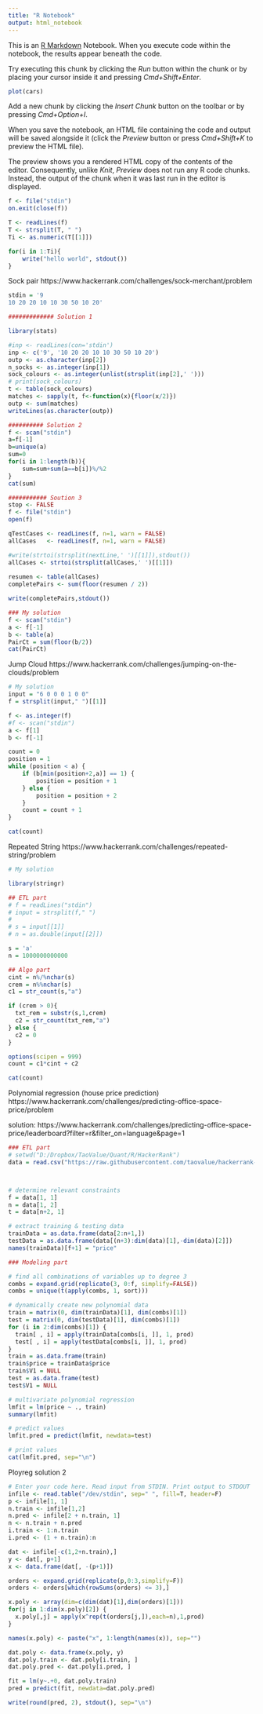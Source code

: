 ```yaml
---
title: "R Notebook"
output: html_notebook
---
```


This is an [R Markdown](http://rmarkdown.rstudio.com) Notebook. When you execute code within the notebook, the results appear beneath the code. 

Try executing this chunk by clicking the *Run* button within the chunk or by placing your cursor inside it and pressing *Cmd+Shift+Enter*. 

```r
plot(cars)
```

Add a new chunk by clicking the *Insert Chunk* button on the toolbar or by pressing *Cmd+Option+I*.

When you save the notebook, an HTML file containing the code and output will be saved alongside it (click the *Preview* button or press *Cmd+Shift+K* to preview the HTML file). 

The preview shows you a rendered HTML copy of the contents of the editor. Consequently, unlike *Knit*, *Preview* does not run any R code chunks. Instead, the output of the chunk when it was last run in the editor is displayed.

```r
f <- file("stdin")
on.exit(close(f))

T <- readLines(f)
T <- strsplit(T, " ")
Ti <- as.numeric(T[[1]])

for(i in 1:Ti){
    write("hello world", stdout())
}
```

Sock pair
https://www.hackerrank.com/challenges/sock-merchant/problem
```r
stdin = '9
10 20 20 10 10 30 50 10 20'

############# Solution 1

library(stats)

#inp <- readLines(con='stdin')
inp <- c('9', '10 20 20 10 10 30 50 10 20')
outp <- as.character(inp[2])
n_socks <- as.integer(inp[1])
sock_colours <- as.integer(unlist(strsplit(inp[2],' ')))
# print(sock_colours)
t <- table(sock_colours)
matches <- sapply(t, f<-function(x){floor(x/2)})
outp <- sum(matches)
writeLines(as.character(outp))

########## Solution 2
f <- scan("stdin")
a=f[-1]
b=unique(a)
sum=0
for(i in 1:length(b)){
    sum=sum+sum(a==b[i])%/%2
}
cat(sum)

########### Soution 3
stop <- FALSE
f <- file("stdin")
open(f)

qTestCases <- readLines(f, n=1, warn = FALSE)
allCases   <- readLines(f, n=1, warn = FALSE)

#write(strtoi(strsplit(nextLine,' ')[[1]]),stdout())
allCases <- strtoi(strsplit(allCases,' ')[[1]])
    
resumen <- table(allCases)
completePairs <- sum(floor(resumen / 2))

write(completePairs,stdout())

### My solution
f <- scan("stdin")
a <- f[-1]
b <- table(a)
PairCt = sum(floor(b/2))
cat(PairCt)
```

Jump Cloud
https://www.hackerrank.com/challenges/jumping-on-the-clouds/problem
```r
# My solution
input = "6 0 0 0 1 0 0"
f = strsplit(input," ")[[1]]

f <- as.integer(f)
#f <- scan("stdin")
a <- f[1]
b <- f[-1]

count = 0
position = 1
while (position < a) {
    if (b[min(position+2,a)] == 1) {
        position = position + 1
    } else {
        position = position + 2 
    }
    count = count + 1
}

cat(count)

```

Repeated String
https://www.hackerrank.com/challenges/repeated-string/problem

```r
# My solution

library(stringr)

## ETL part
# f = readLines("stdin")
# input = strsplit(f," ")
# 
# s = input[[1]]
# n = as.double(input[[2]])

s = 'a'
n = 1000000000000

## Algo part
cint = n%/%nchar(s)
crem = n%%nchar(s)
c1 = str_count(s,"a")

if (crem > 0){
  txt_rem = substr(s,1,crem)
  c2 = str_count(txt_rem,"a")
} else {
  c2 = 0
}

options(scipen = 999)
count = c1*cint + c2

cat(count)

```

Polynomial regression (house price prediction)
https://www.hackerrank.com/challenges/predicting-office-space-price/problem

solution:
https://www.hackerrank.com/challenges/predicting-office-space-price/leaderboard?filter=r&filter_on=language&page=1
```r

### ETL part
# setwd("D:/Dropbox/TaoValue/Quant/R/HackerRank")
data = read.csv("https://raw.githubusercontent.com/taovalue/hackerrank-codes/master/PolyReg.txt", header=F, sep=" ")       # hackerRank console



# determine relevant constraints
f = data[1, 1]
n = data[1, 2]
t = data[n+2, 1]

# extract training & testing data
trainData = as.data.frame(data[2:n+1,])
testData = as.data.frame(data[(n+3):dim(data)[1],-dim(data)[2]])
names(trainData)[f+1] = "price"

### Modeling part

# find all combinations of variables up to degree 3
combs = expand.grid(replicate(3, 0:f, simplify=FALSE))
combs = unique(t(apply(combs, 1, sort)))

# dynamically create new polynomial data
train = matrix(0, dim(trainData)[1], dim(combs)[1])
test = matrix(0, dim(testData)[1], dim(combs)[1])
for (i in 2:dim(combs)[1]) {
  train[ , i] = apply(trainData[combs[i, ]], 1, prod)
  test[ , i] = apply(testData[combs[i, ]], 1, prod)
}
train = as.data.frame(train)
train$price = trainData$price
train$V1 = NULL
test = as.data.frame(test)
test$V1 = NULL

# multivariate polynomial regression
lmfit = lm(price ~ ., train)
summary(lmfit)

# predict values
lmfit.pred = predict(lmfit, newdata=test)

# print values
cat(lmfit.pred, sep="\n")

```

Ployreg solution 2
```r
# Enter your code here. Read input from STDIN. Print output to STDOUT
infile <- read.table("/dev/stdin", sep=" ", fill=T, header=F)
p <- infile[1, 1]
n.train <- infile[1,2]
n.pred <- infile[2 + n.train, 1]
n <- n.train + n.pred
i.train <- 1:n.train
i.pred <- (1 + n.train):n

dat <- infile[-c(1,2+n.train),]
y <- dat[, p+1]
x <- data.frame(dat[, -(p+1)])

orders <- expand.grid(replicate(p,0:3,simplify=F))
orders <- orders[which(rowSums(orders) <= 3),]

x.poly <- array(dim=c(dim(dat)[1],dim(orders)[1]))
for(j in 1:dim(x.poly)[2]) {
  x.poly[,j] = apply(x^rep(t(orders[j,]),each=n),1,prod)
}

names(x.poly) <- paste("x", 1:length(names(x)), sep="")

dat.poly <- data.frame(x.poly, y)
dat.poly.train <- dat.poly[i.train, ]
dat.poly.pred <- dat.poly[i.pred, ]

fit = lm(y~.+0, dat.poly.train)
pred = predict(fit, newdata=dat.poly.pred)

write(round(pred, 2), stdout(), sep="\n")
```

